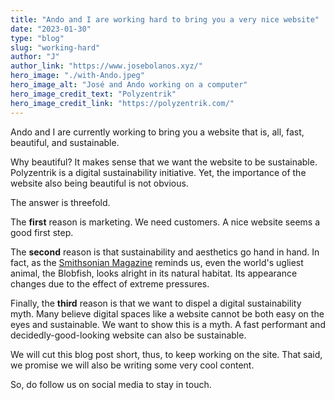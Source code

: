 ```yaml
---
title: "Ando and I are working hard to bring you a very nice website"
date: "2023-01-30"
type: "blog"
slug: "working-hard"
author: "J"
author_link: "https://www.josebolanos.xyz/"
hero_image: "./with-Ando.jpeg"
hero_image_alt: "José and Ando working on a computer"
hero_image_credit_text: "Polyzentrik"
hero_image_credit_link: "https://polyzentrik.com/"
---
```


Ando and I are currently working to bring you a website that is, all, fast, beautiful, and sustainable. 

Why beautiful? It makes sense that we want the website to be sustainable. Polyzentrik is a digital sustainability initiative. 
Yet, the importance of the website also being beautiful is not obvious.

The answer is threefold.

The **first** reason is marketing. We need customers. A nice website seems a good first step.

The **second** reason is that sustainability and aesthetics go hand in hand. In fact, as the 
[Smithsonian Magazine](https://www.smithsonianmag.com/smart-news/in-defense-of-the-blobfish-why-the-worlds-ugliest-animal-isnt-as-ugly-as-you-think-it-is-6676336/) reminds us, 
even the world's ugliest animal, the Blobfish, looks alright in its natural habitat. Its appearance changes due to the effect of extreme pressures.

Finally, the **third** reason is that we want to dispel a digital sustainability myth. 
Many believe digital spaces like a website cannot be both easy on the eyes and sustainable. 
We want to show this is a myth. A fast performant and decidedly-good-looking website can also be sustainable.

We will cut this blog post short, thus, to keep working on the site. That said, we promise we will also be writing some very cool content.

So, do follow us on social media to stay in touch.